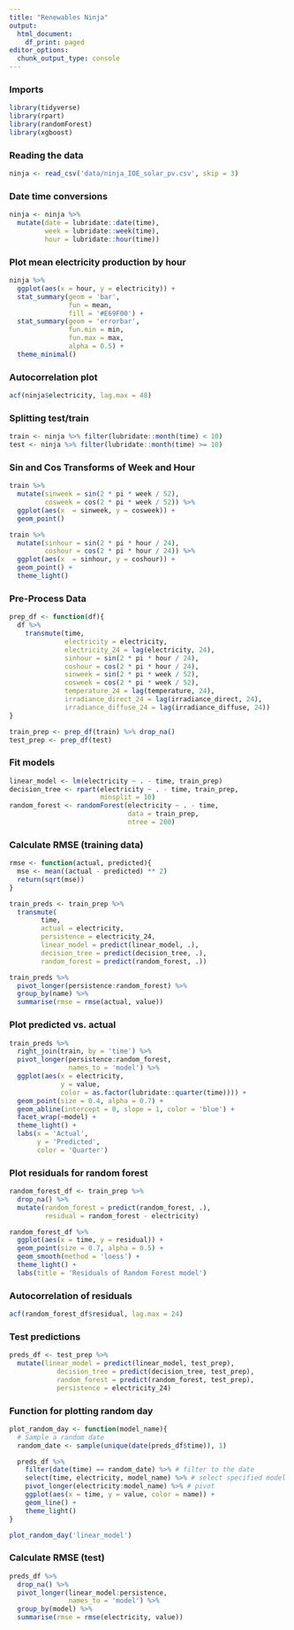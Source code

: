 ```yaml
---
title: "Renewables Ninja"
output:
  html_document:
    df_print: paged
editor_options:
  chunk_output_type: console
---
```


### Imports

```r
library(tidyverse)
library(rpart)
library(randomForest)
library(xgboost)
```

### Reading the data

```r
ninja <- read_csv('data/ninja_IOE_solar_pv.csv', skip = 3)
```

### Date time conversions

```r
ninja <- ninja %>%
  mutate(date = lubridate::date(time),
         week = lubridate::week(time),
         hour = lubridate::hour(time)) 
```

### Plot mean electricity production by hour

```r
ninja %>% 
  ggplot(aes(x = hour, y = electricity)) + 
  stat_summary(geom = 'bar',
               fun = mean,
               fill = '#E69F00') + 
  stat_summary(geom = 'errorbar',
               fun.min = min,
               fun.max = max, 
               alpha = 0.5) + 
  theme_minimal()
```

### Autocorrelation plot 

```r
acf(ninja$electricity, lag.max = 48)
```


### Splitting test/train

```r
train <- ninja %>% filter(lubridate::month(time) < 10)
test <- ninja %>% filter(lubridate::month(time) >= 10)
```


### Sin and Cos Transforms of Week and Hour

```r
train %>% 
  mutate(sinweek = sin(2 * pi * week / 52),
         cosweek = cos(2 * pi * week / 52)) %>% 
  ggplot(aes(x  = sinweek, y = cosweek)) + 
  geom_point()
```

```r
train %>% 
  mutate(sinhour = sin(2 * pi * hour / 24),
         coshour = cos(2 * pi * hour / 24)) %>% 
  ggplot(aes(x  = sinhour, y = coshour)) + 
  geom_point() + 
  theme_light()
```

### Pre-Process Data

```r
prep_df <- function(df){
  df %>% 
    transmute(time, 
              electricity = electricity,
              electricity_24 = lag(electricity, 24),
              sinhour = sin(2 * pi * hour / 24),
              coshour = cos(2 * pi * hour / 24),
              sinweek = sin(2 * pi * week / 52),
              cosweek = cos(2 * pi * week / 52),
              temperature_24 = lag(temperature, 24),
              irradiance_direct_24 = lag(irradiance_direct, 24),
              irradiance_diffuse_24 = lag(irradiance_diffuse, 24)) 
}

train_prep <- prep_df(train) %>% drop_na()
test_prep <- prep_df(test)
```

### Fit models

```r
linear_model <- lm(electricity ~ . - time, train_prep)
decision_tree <- rpart(electricity ~ . - time, train_prep,
                       minsplit = 10)
random_forest <- randomForest(electricity ~ . - time, 
                              data = train_prep,
                              ntree = 200)
```

### Calculate RMSE (training data)

```r
rmse <- function(actual, predicted){
  mse <- mean((actual - predicted) ** 2)
  return(sqrt(mse))
}

train_preds <- train_prep %>% 
  transmute(
        time,
        actual = electricity,
        persistence = electricity_24,
        linear_model = predict(linear_model, .),
        decision_tree = predict(decision_tree, .),
        random_forest = predict(random_forest, .))

train_preds %>% 
  pivot_longer(persistence:random_forest) %>% 
  group_by(name) %>% 
  summarise(rmse = rmse(actual, value))
```


### Plot predicted vs. actual

```r
train_preds %>% 
  right_join(train, by = 'time') %>% 
  pivot_longer(persistence:random_forest,
               names_to = 'model') %>% 
  ggplot(aes(x = electricity, 
             y = value, 
             color = as.factor(lubridate::quarter(time)))) + 
  geom_point(size = 0.4, alpha = 0.7) + 
  geom_abline(intercept = 0, slope = 1, color = 'blue') +
  facet_wrap(~model) + 
  theme_light() + 
  labs(x = 'Actual',
       y = 'Predicted', 
       color = 'Quarter')

```

### Plot residuals for random forest

```r
random_forest_df <- train_prep %>% 
  drop_na() %>% 
  mutate(random_forest = predict(random_forest, .),
         residual = random_forest - electricity) 

random_forest_df %>%
  ggplot(aes(x = time, y = residual)) + 
  geom_point(size = 0.7, alpha = 0.5) + 
  geom_smooth(method = 'loess') + 
  theme_light() + 
  labs(title = 'Residuals of Random Forest model')
```

### Autocorrelation of residuals

```r
acf(random_forest_df$residual, lag.max = 24)
```


### Test predictions 

```r
preds_df <- test_prep %>% 
  mutate(linear_model = predict(linear_model, test_prep),
            decision_tree = predict(decision_tree, test_prep),
            random_forest = predict(random_forest, test_prep),
            persistence = electricity_24)
```

### Function for plotting random day

```r

plot_random_day <- function(model_name){
  # Sample a random date
  random_date <- sample(unique(date(preds_df$time)), 1)

  preds_df %>% 
    filter(date(time) == random_date) %>% # filter to the date
    select(time, electricity, model_name) %>% # select specified model and the actual values
    pivot_longer(electricity:model_name) %>% # pivot  
    ggplot(aes(x = time, y = value, color = name)) + 
    geom_line() + 
    theme_light()
}

plot_random_day('linear_model')


```


### Calculate RMSE (test)

```r
preds_df %>% 
  drop_na() %>%
  pivot_longer(linear_model:persistence,
               names_to = 'model') %>% 
  group_by(model) %>% 
  summarise(rmse = rmse(electricity, value))
```



